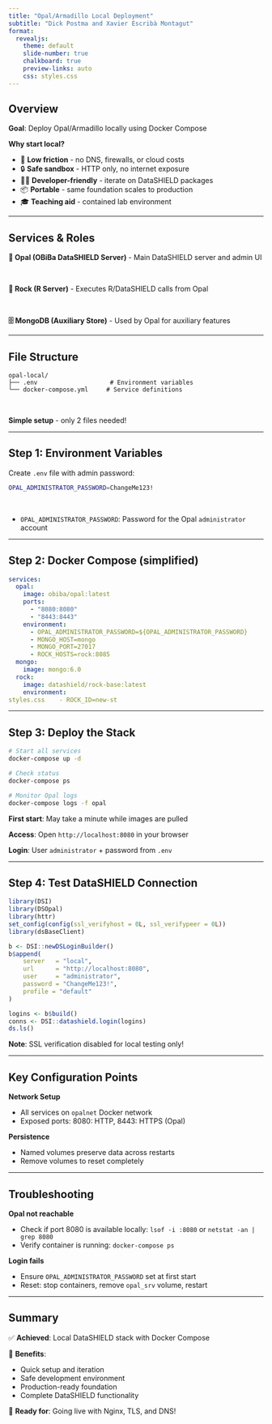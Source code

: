 ```yaml
---
title: "Opal/Armadillo Local Deployment"
subtitle: "Dick Postma and Xavier Escribà Montagut"
format: 
  revealjs:
    theme: default
    slide-number: true
    chalkboard: true
    preview-links: auto
    css: styles.css
---
```


## Overview

**Goal**: Deploy Opal/Armadillo locally using Docker Compose

**Why start local?**

- 🚀 **Low friction** - no DNS, firewalls, or cloud costs
- 🔒 **Safe sandbox** - HTTP only, no internet exposure  
- 👩‍💻 **Developer-friendly** - iterate on DataSHIELD packages
- 📦 **Portable** - same foundation scales to production
- 🎓 **Teaching aid** - contained lab environment

---

## Services & Roles
**🏢 Opal (OBiBa DataSHIELD Server)**
- Main DataSHIELD server and admin UI

<br>

**🔧 Rock (R Server)**
- Executes R/DataSHIELD calls from Opal

<br>

**🗄️ MongoDB (Auxiliary Store)**
- Used by Opal for auxiliary features

---

## File Structure

```
opal-local/
├── .env                    # Environment variables
└── docker-compose.yml     # Service definitions  
```

<br>

**Simple setup** - only 2 files needed!

---

## Step 1: Environment Variables

Create `.env` file with admin password:

```bash
OPAL_ADMINISTRATOR_PASSWORD=ChangeMe123!
```

<br>

- `OPAL_ADMINISTRATOR_PASSWORD`: Password for the Opal `administrator` account

---

## Step 2: Docker Compose (simplified)

```yaml
services:
  opal:
    image: obiba/opal:latest
    ports:
      - "8080:8080"
      - "8443:8443"
    environment:
      - OPAL_ADMINISTRATOR_PASSWORD=${OPAL_ADMINISTRATOR_PASSWORD}
      - MONGO_HOST=mongo
      - MONGO_PORT=27017
      - ROCK_HOSTS=rock:8085
  mongo:
    image: mongo:6.0
  rock:
    image: datashield/rock-base:latest
    environment:
styles.css    - ROCK_ID=new-st
```

---

## Step 3: Deploy the Stack

```bash
# Start all services
docker-compose up -d

# Check status
docker-compose ps

# Monitor Opal logs
docker-compose logs -f opal
```

**First start**: May take a minute while images are pulled

**Access**: Open `http://localhost:8080` in your browser

**Login**: User `administrator` + password from `.env`

---

## Step 4: Test DataSHIELD Connection

```r
library(DSI)
library(DSOpal)
library(httr)
set_config(config(ssl_verifyhost = 0L, ssl_verifypeer = 0L))
library(dsBaseClient)

b <- DSI::newDSLoginBuilder()
b$append(
    server   = "local",
    url      = "http://localhost:8080",
    user     = "administrator",
    password = "ChangeMe123!",
    profile = "default"
)

logins <- b$build()
conns <- DSI::datashield.login(logins)
ds.ls()
```

**Note**: SSL verification disabled for local testing only!

---

## Key Configuration Points

**Network Setup**

- All services on `opalnet` Docker network
- Exposed ports: 8080: HTTP, 8443: HTTPS (Opal)

**Persistence**

- Named volumes preserve data across restarts
- Remove volumes to reset completely

---

## Troubleshooting

**Opal not reachable**

- Check if port 8080 is available locally: `lsof -i :8080` or `netstat -an | grep 8080`
- Verify container is running: `docker-compose ps`

**Login fails**

- Ensure `OPAL_ADMINISTRATOR_PASSWORD` set at first start
- Reset: stop containers, remove `opal_srv` volume, restart


---

## Summary

✅ **Achieved**: Local DataSHIELD stack with Docker Compose

🚀 **Benefits**: 

- Quick setup and iteration
- Safe development environment  
- Production-ready foundation
- Complete DataSHIELD functionality

🎯 **Ready for**: Going live with Nginx, TLS, and DNS!

